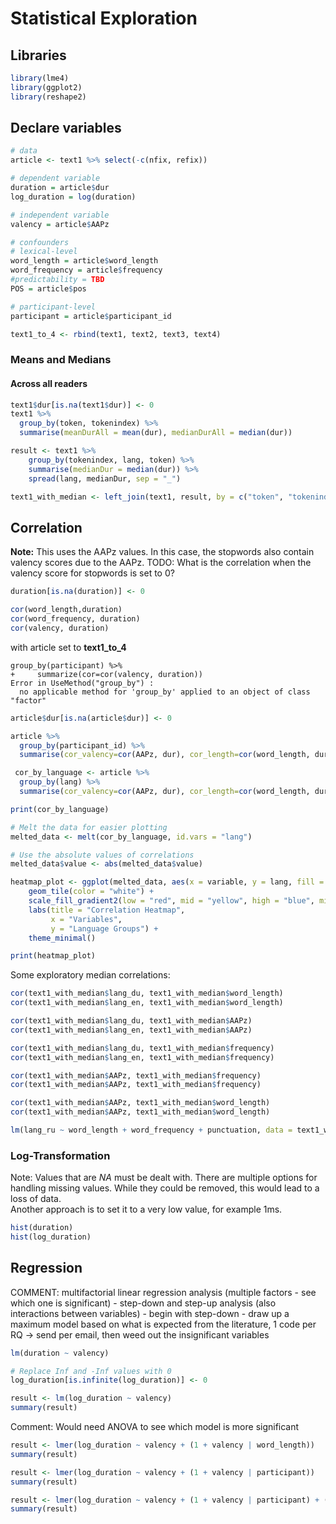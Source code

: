 # Statistical Exploration

## Libraries
```r
library(lme4)
library(ggplot2)
library(reshape2)
```

## Declare variables
```r
# data
article <- text1 %>% select(-c(nfix, refix))

# dependent variable
duration = article$dur
log_duration = log(duration)

# independent variable
valency = article$AAPz

# confounders
# lexical-level 
word_length = article$word_length
word_frequency = article$frequency
#predictability = TBD
POS = article$pos

# participant-level
participant = article$participant_id
```

```r
text1_to_4 <- rbind(text1, text2, text3, text4)
```


### Means and Medians 
#### Across all readers
```r
text1$dur[is.na(text1$dur)] <- 0
text1 %>%
  group_by(token, tokenindex) %>%
  summarise(meanDurAll = mean(dur), medianDurAll = median(dur))
```

```r
result <- text1 %>%
    group_by(tokenindex, lang, token) %>%
    summarise(medianDur = median(dur)) %>%
    spread(lang, medianDur, sep = "_")
```

```r
text1_with_median <- left_join(text1, result, by = c("token", "tokenindex"))
```



## Correlation
**Note:** This uses the AAPz values. In this case, the stopwords also contain valency scores due to the AAPz. 
TODO: What is the correlation when the valency score for stopwords is set to 0?

```r
duration[is.na(duration)] <- 0

cor(word_length,duration)
cor(word_frequency, duration)
cor(valency, duration)
```

with article set to **text1_to_4**
```
group_by(participant) %>%
+     summarize(cor=cor(valency, duration))
Error in UseMethod("group_by") : 
  no applicable method for 'group_by' applied to an object of class "factor"
```

```r
article$dur[is.na(article$dur)] <- 0

article %>%
  group_by(participant_id) %>%
  summarise(cor_valency=cor(AAPz, dur), cor_length=cor(word_length, dur), cor_frequency=cor(frequency, dur))
```
```r
 cor_by_language <- article %>%
  group_by(lang) %>%
  summarise(cor_valency=cor(AAPz, dur), cor_length=cor(word_length, dur), cor_frequency=cor(frequency, dur))

print(cor_by_language)
```

```r
# Melt the data for easier plotting
melted_data <- melt(cor_by_language, id.vars = "lang")

# Use the absolute values of correlations
melted_data$value <- abs(melted_data$value)

heatmap_plot <- ggplot(melted_data, aes(x = variable, y = lang, fill = value)) +
    geom_tile(color = "white") +
    scale_fill_gradient2(low = "red", mid = "yellow", high = "blue", midpoint = 0, guide = "colorbar") +
    labs(title = "Correlation Heatmap",
         x = "Variables",
         y = "Language Groups") +
    theme_minimal()

print(heatmap_plot)
```


Some exploratory median correlations:
```r
cor(text1_with_median$lang_du, text1_with_median$word_length)
cor(text1_with_median$lang_en, text1_with_median$word_length)

cor(text1_with_median$lang_du, text1_with_median$AAPz)
cor(text1_with_median$lang_en, text1_with_median$AAPz)

cor(text1_with_median$lang_du, text1_with_median$frequency)
cor(text1_with_median$lang_en, text1_with_median$frequency)

cor(text1_with_median$AAPz, text1_with_median$frequency)
cor(text1_with_median$AAPz, text1_with_median$frequency)

cor(text1_with_median$AAPz, text1_with_median$word_length)
cor(text1_with_median$AAPz, text1_with_median$word_length)

lm(lang_ru ~ word_length + word_frequency + punctuation, data = text1_with_median)
```


### Log-Transformation
Note: Values that are *NA* must be dealt with. There are multiple options for handling missing values. 
While they could be removed, this would lead to a loss of data.  
Another approach is to set it to a very low value, for example 1ms.
```r
hist(duration)
hist(log_duration)
```

## Regression
COMMENT: multifactorial linear regression analysis (multiple factors - see which one is significant)
- step-down and step-up analysis (also interactions between variables)
- begin with step-down 
- draw up a maximum model based on what is expected from the literature, 1 code per RQ -> send per email, then weed out the insignificant variables
```r
lm(duration ~ valency)
```


```r
# Replace Inf and -Inf values with 0
log_duration[is.infinite(log_duration)] <- 0

result <- lm(log_duration ~ valency)
summary(result)
```

Comment: Would need ANOVA to see which model is more significant
```r
result <- lmer(log_duration ~ valency + (1 + valency | word_length))
summary(result)
```

```r
result <- lmer(log_duration ~ valency + (1 + valency | participant))
summary(result)
```

```r
result <- lmer(log_duration ~ valency + (1 + valency | participant) + (1 | word_length))
summary(result)
```



